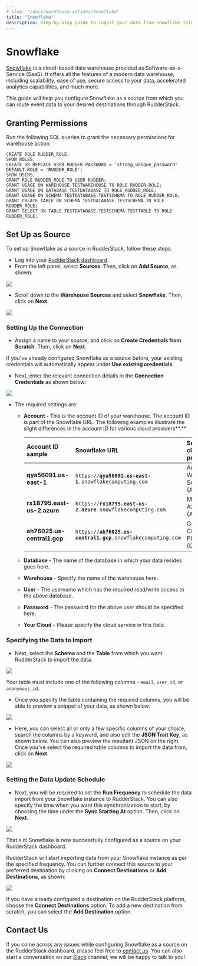 ```yaml
---
# slug: "/docs/warehouse-actions/Snowflake"
title: "Snowflake"
description: Step-by-step guide to ingest your data from Snowflake into RudderStack.
---
```


# Snowflake

[Snowflake](https://www.snowflake.com/) is a cloud-based data warehouse provided as Software-as-a-Service \(SaaS\). It offers all the features of a modern data warehouse, including scalability, ease of use, secure access to your data, accelerated analytics capabilities, and much more.

This guide will help you configure Snowflake as a source from which you can route event data to your desired destinations through RudderStack.

## Granting Permissions

Run the following SQL queries to grant the necessary permissions for warehouse action

```text
CREATE ROLE RUDDER_ROLE;
SHOW ROLES;
CREATE OR REPLACE USER RUDDER PASSWORD = 'strong_unique_password' DEFAULT_ROLE = 'RUDDER_ROLE';
SHOW USERS;
GRANT ROLE RUDDER_ROLE TO USER RUDDER;
GRANT USAGE ON WAREHOUSE TESTWAREHOUSE TO ROLE RUDDER_ROLE;
GRANT USAGE ON DATABASE TESTDATABASE TO ROLE RUDDER_ROLE;
GRANT USAGE ON SCHEMA TESTDATABASE.TESTSCHEMA TO ROLE RUDDER_ROLE;
GRANT CREATE TABLE ON SCHEMA TESTDATABASE.TESTSCHEMA TO ROLE RUDDER_ROLE;
GRANT SELECT ON TABLE TESTDATABASE.TESTSCHEMA.TESTTABLE TO ROLE RUDDER_ROLE;
```

## Set Up as Source

To set up Snowflake as a source in RudderStack, follow these steps:

- Log into your [RudderStack dashboard](https://app.rudderlabs.com/signup?type=freetrial).
- From the left panel, select **Sources**. Then, click on **Add Source**, as shown:

<img src="../../images/assets/image (97) (1) (1) (2) (2) (2) (2) (2) (2) (2) (2) (2) (2) (2) (3) (2).png" />

- Scroll down to the **Warehouse Sources** and select **Snowflake**. Then, click on **Next**.

<img src="../../images/assets/screen-shot-2021-01-13-at-4.42.40-pm.png" />

### Setting Up the Connection

- Assign a name to your source, and click on **Create Credentials from Scratch**. Then, click on **Next**.

<div class="successBlock">

  If you've already configured Snowflake as a source before, your existing
  credentials will automatically appear under
  <strong>Use existing credentials</strong>.
</div>

- Next, enter the relevant connection details in the **Connection Credentials** as shown below:

<img src="../../images/assets/screen-shot-2021-01-13-at-4.43.42-pm.png" />

- The required settings are:

  - **Account -** This is the account ID of your warehouse. The account ID is part of the Snowflake URL. The following examples illustrate the slight differences in the account ID for various cloud providers**.**

    | Account ID sample           | Snowflake URL                                                    | Snowflake cloud provider                                        |
    | :-------------------------- | :--------------------------------------------------------------- | :-------------------------------------------------------------- |
    | **qya56091.us-east-1**      | `https://`**`qya56091.us-east-1`**`.snowflakecomputing.com`      | Amazon Web Services \(AWS\)                                     |
    | **rx18795.east-us-2.azure** | `https://`**`rx18795.east-us-2.azure`**`.snowflakecomputing.com` | Microsoft Azure \(Azure[\)](https://azure.microsoft.com/en-us/) |
    | **ah76025.us-central1.gcp** | `https://`**`ah76025.us-central1.gcp`**`.snowflakecomputing.com` | Google Cloud Platform \(GCP\)                                   |

  - **Database -** The name of the database in which your data resides goes here.
  - **Warehouse** - Specify the name of the warehouse here.
  - **User** - The username which has the required read/write access to the above database.
  - **Password** - The password for the above user should be specified here.
  - **Your Cloud** - Please specify the cloud service in this field.

### Specifying the Data to Import

- Next, select the **Schema** and the **Table** from which you want RudderStack to import the data.

<img src="../../images/assets/screen-shot-2021-01-13-at-4.44.24-pm.png" />

<div class="warningBlock">

Your table must include one of the following columns - <code class="inline-code">email</code>, <code class="inline-code">user_id</code>, or <code class="inline-code">anonymous_id</code>.

</div>

- Once you specify the table containing the required columns, you will be able to preview a snippet of your data, as shown below:

<img src="../../images/assets/screen-shot-2021-01-05-at-3.21.38-pm.png" />

- Here, you can select all or only a few specific columns of your choice, search the columns by a keyword, and also edit the **JSON Trait Key**, as shown below. You can also preview the resultant JSON on the right. Once you've select the required table columns to import the data from, click on **Next**.

<img src="../../images/assets/screen-shot-2021-01-05-at-3.22.09-pm.png" />

### Setting the Data Update Schedule

- Next, you will be required to set the **Run Frequency** to schedule the data import from your Snowflake instance to RudderStack. You can also specify the time when you want this synchronization to start, by choosing the time under the **Sync Starting At** option. Then, click on **Next**.

<img src="../../images/assets/screen-shot-2021-01-13-at-4.44.45-pm.png" />

That's it! Snowflake is now successfully configured as a source on your RudderStack dashboard.

RudderStack will start importing data from your Snowflake instance as per the specified frequency. You can further connect this source to your preferred destination by clicking on **Connect Destinations** or **Add Destinations**, as shown:

<img src="../../images/assets/screen-shot-2021-01-13-at-4.45.10-pm.png" />

<div class="infoBlock">

If you have already configured a destination on the RudderStack platform, choose the <strong>Connect Destinations</strong> option. To add a new destination from scratch, you can select the <strong>Add Destination</strong> option.

</div>

## Contact Us

If you come across any issues while configuring Snowflake as a source on the RudderStack dashboard, please feel free to [contact us](mailto:%20docs@rudderstack.com). You can also start a conversation on our [Slack](https://rudderstack.com/join-rudderstack-slack-community) channel; we will be happy to talk to you!
